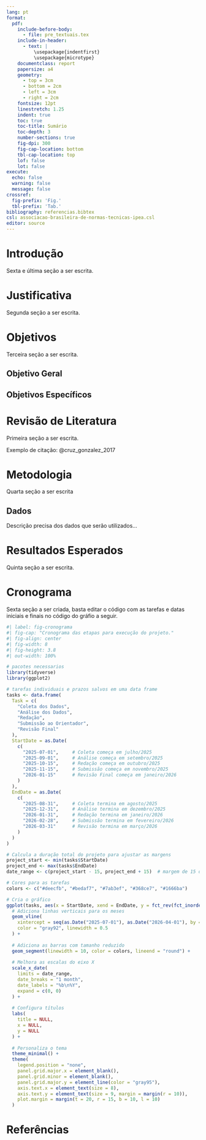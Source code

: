 ```yaml
---
lang: pt
format:
  pdf:
    include-before-body:
      - file: pre_textuais.tex
    include-in-header:
      - text: |
          \usepackage{indentfirst}
          \usepackage{microtype}
    documentclass: report
    papersize: a4
    geometry:
      - top = 3cm
      - bottom = 2cm
      - left = 3cm
      - right = 2cm
    fontsize: 12pt
    linestretch: 1.25
    indent: true
    toc: true
    toc-title: Sumário
    toc-depth: 3
    number-sections: true
    fig-dpi: 300
    fig-cap-location: bottom
    tbl-cap-location: top
    lof: false
    lot: false
execute: 
  echo: false
  warning: false
  message: false
crossref:
  fig-prefix: 'Fig.'
  tbl-prefix: 'Tab.'
bibliography: referencias.bibtex
csl: associacao-brasileira-de-normas-tecnicas-ipea.csl
editor: source
---
```



# Introdução {#sec-introducao}

Sexta e última seção a ser escrita.





# Justificativa {#sec-justificativa}

Segunda seção a ser escrita.



# Objetivos {#sec-objetivos}

Terceira seção a ser escrita.


## Objetivo Geral {#sec-objgeral}


## Objetivos Específicos {#sec-objespecficos}





# Revisão de Literatura {#sec-revisao}

Primeira seção a ser escrita.

Exemplo de citação: @cruz_gonzalez_2017





# Metodologia {#sec-metodologia}

Quarta seção a ser escrita


## Dados

Descrição precisa dos dados que serão utilizados...





# Resultados Esperados {#sec-esperados}

Quinta seção a ser escrita.



# Cronograma {#sec-cronograma}

Sexta seção a ser criada, basta editar o código com as tarefas 
e datas iniciais e finais no código do gráfio a seguir.


```r
#| label: fig-cronograma
#| fig-cap: "Cronograma das etapas para execução do projeto."
#| fig-align: center
#| fig-width: 8
#| fig-height: 3.8
#| out-width: 100%

# pacotes necessarios
library(tidyverse)
library(ggplot2)

# tarefas individuais e prazos salvos em uma data frame
tasks <- data.frame(
  Task = c(
    "Coleta dos Dados",
    "Análise dos Dados",
    "Redação",
    "Submissão ao Orientador",
    "Revisão Final"
  ),
  StartDate = as.Date(
    c(
      "2025-07-01",     # Coleta começa em julho/2025
      "2025-09-01",     # Análise começa em setembro/2025
      "2025-10-15",     # Redação começa em outubro/2025
      "2025-11-15",     # Submissão começa em novembro/2025
      "2026-01-15"      # Revisão Final começa em janeiro/2026
    )
  ),
  EndDate = as.Date(
    c(
      "2025-08-31",     # Coleta termina em agosto/2025
      "2025-12-31",     # Análise termina em dezembro/2025
      "2026-01-31",     # Redação termina em janeiro/2026
      "2026-02-28",     # Submissão termina em fevereiro/2026
      "2026-03-31"      # Revisão termina em março/2026
    )
  )
)

# Calcula a duração total do projeto para ajustar as margens
project_start <- min(tasks$StartDate)
project_end <- max(tasks$EndDate)
date_range <- c(project_start - 15, project_end + 15)  # margem de 15 dias

# Cores para as tarefas
colors <- c("#deecfb", "#bedaf7", "#7ab3ef", "#368ce7", "#1666ba")

# Cria o gráfico
ggplot(tasks, aes(x = StartDate, xend = EndDate, y = fct_rev(fct_inorder(Task)), yend = Task)) + 
  # Adiciona linhas verticais para os meses
  geom_vline(
    xintercept = seq(as.Date("2025-07-01"), as.Date("2026-04-01"), by = "1 month"), 
    color = "gray92", linewidth = 0.5
  ) +
  
  # Adiciona as barras com tamanho reduzido
  geom_segment(linewidth = 10, color = colors, lineend = "round") +
  
  # Melhora as escalas do eixo X
  scale_x_date(
    limits = date_range,
    date_breaks = "1 month",
    date_labels = "%b\n%Y", 
    expand = c(0, 0)
  ) +
  
  # Configura títulos
  labs(
    title = NULL,
    x = NULL,
    y = NULL
  ) + 
  
  # Personaliza o tema
  theme_minimal() + 
  theme(
    legend.position = "none",
    panel.grid.major.x = element_blank(),
    panel.grid.minor = element_blank(),
    panel.grid.major.y = element_line(color = "gray95"),
    axis.text.x = element_text(size = 8),
    axis.text.y = element_text(size = 9, margin = margin(r = 10)),
    plot.margin = margin(t = 20, r = 15, b = 10, l = 10)
  )
```





# Referências {#sec-referencias .unnumbered}

::: {#refs}
:::




